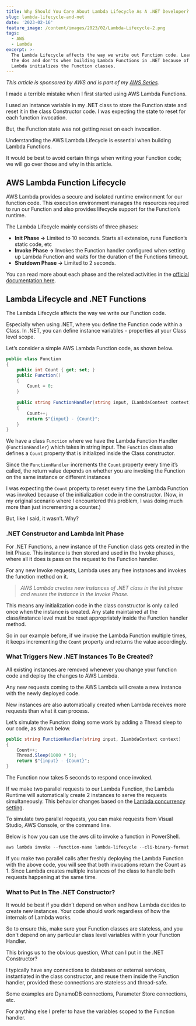 ```yaml
---
title: Why Should You Care About Lambda Lifecycle As A .NET Developer?
slug: lambda-lifecycle-and-net
date: '2023-02-16'
feature_image: /content/images/2023/02/Lambda-Lifecycle-2.png
tags:
  - AWS
  - Lambda
excerpt: >-
  The Lambda Lifecycle affects the way we write out Function code. Learn some of
  the dos and don'ts when building Lambda Functions in .NET because of how
  Lambda initializes the Function classes.
---
```

_This article is sponsored by AWS and is part of my_ [_AWS Series_](/blog/tag/aws/)_._

I made a terrible mistake when I first started using AWS Lambda Functions.

I used an instance variable in my .NET class to store the Function state and reset it in the class Constructor code. I was expecting the state to reset for each function invocation.

But, the Function state was not getting reset on each invocation.

<EmbedCard src="https://www.youtube.com/embed/DT-j7OlEAFY?feature=oembed" title="AWS LAMBDA LIFECYCLE | .NET ON AWS | AWS Serverless | Amazon" />

Understanding the AWS Lambda Lifecycle is essential when building Lambda Functions.

It would be best to avoid certain things when writing your Function code; we will go over those and why in this article.

## AWS Lambda Function Lifecycle

AWS Lambda provides a secure and isolated runtime environment for our function code. This execution environment manages the resources required to run our Function and also provides lifecycle support for the Function’s runtime.

The Lambda Lifecycle mainly consists of three phases:

-   **Init Phase →** Limited to 10 seconds. Starts all extension, runs Function’s static code, etc
-   **Invoke Phase →** Invokes the Function handler configured when setting up Lambda Function and waits for the duration of the Functions timeout.
-   **Shutdown Phase →** Limited to 2 seconds.

<ImageCard src="/content/images/2023/02/image.png" alt="Diagram showing the different lifecycle phases of a Lambda Function. (From the AWS Docs)" />

You can read more about each phase and the related activities in the [official documentation here](https://docs.aws.amazon.com/lambda/latest/dg/lambda-runtime-environment.html#runtimes-lifecycle).

## Lambda Lifecycle and .NET Functions

The Lambda Lifecycle affects the way we write our Function code.

Especially when using .NET, where you define the Function code within a Class. In .NET, you can define instance variables - properties at your Class level scope.

Let’s consider a simple AWS Lambda Function code, as shown below.

```csharp
public class Function
{
    public int Count { get; set; }
    public Function()
    {
        Count = 0;
    }
   
    public string FunctionHandler(string input, ILambdaContext context)
    {
        Count++;
        return $"{input} - {Count}";
    }
}

```

We have a class `Function` where we have the Lambda Function Handler (`FunctionHandler`) which takes in string input. The `Function` class also defines a `Count` property that is initialized inside the Class constructor.

Since the `FunctionHandler` increments the `Count` property every time it’s called, the return value depends on whether you are invoking the Function on the same instance or different instances

I was expecting the `Count` property to reset every time the Lambda Function was invoked because of the initialization code in the constructor. (Now, in my original scenario where I encountered this problem, I was doing much more than just incrementing a counter.)

But, like I said, it wasn’t. Why?

### .NET Constructor and Lambda Init Phase

For .NET Functions, a new instance of the Function class gets created in the Init Phase. This instance is then stored and used in the Invoke phases, where all it does is pass on the request to the Function handler.

For any new Invoke requests, Lambda uses any free instances and invokes the function method on it.

> _AWS Lambda creates new instances of .NET class in the Init phase and reuses the instance in the Invoke Phase._

This means any initialization code in the class constructor is only called once when the instance is created. Any state maintained at the class/instance level must be reset appropriately inside the Function handler method.

So in our example before, if we invoke the Lambda Function multiple times, it keeps incrementing the `Count` property and returns the value accordingly.

### What Triggers New .NET Instances To Be Created?

All existing instances are removed whenever you change your function code and deploy the changes to AWS Lambda.

Any new requests coming to the AWS Lambda will create a new instance with the newly deployed code.

New instances are also automatically created when Lambda receives more requests than what it can process.

Let’s simulate the Function doing some work by adding a Thread sleep to our code, as shown below.

```csharp
public string FunctionHandler(string input, ILambdaContext context)
{
    Count++;
    Thread.Sleep(1000 * 5);
    return $"{input} - {Count}";
}

```

The Function now takes 5 seconds to respond once invoked.

If we make two parallel requests to our Lambda Function, the Lambda Runtime will automatically create 2 instances to serve the requests simultaneously. This behavior changes based on the [Lambda concurrency setting](https://docs.aws.amazon.com/lambda/latest/dg/lambda-concurrency.html).

To simulate two parallel requests, you can make requests from Visual Studio, AWS Console, or the command line.

Below is how you can use the aws cli to invoke a function in PowerShell.

```powershell
aws lambda invoke --function-name lambda-lifecycle --cli-binary-format raw-in-base64-out --payload '\\"Console\\"' response.json && cat .\\response.json

```

If you make two parallel calls after freshly deploying the Lambda Function with the above code, you will see that both invocations return the Count as 1. Since Lambda creates multiple instances of the class to handle both requests happening at the same time.

### What to Put In The .NET Constructor?

It would be best if you didn’t depend on when and how Lambda decides to create new instances. Your code should work regardless of how the internals of Lambda works.

So to ensure this, make sure your Function classes are stateless, and you don't depend on any particular class level variables within your Function Handler.

This brings us to the obvious question, What can I put in the .NET Constructor?

I typically have any connections to databases or external services, instantiated in the class constructor, and reuse them inside the Function handler, provided these connections are stateless and thread-safe.

Some examples are DynamoDB connections, Parameter Store connections, etc.

For anything else I prefer to have the variables scoped to the Function handler.
